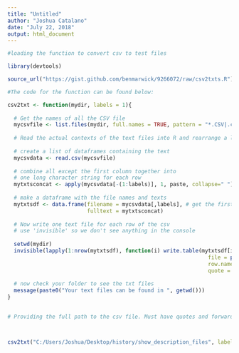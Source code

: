 ```yaml
---
title: "Untitled"
author: "Joshua Catalano"
date: "July 22, 2018"
output: html_document
---
```


```r

#loading the function to convert csv to test files

library(devtools)

source_url("https://gist.github.com/benmarwick/9266072/raw/csv2txts.R")

#The code for the function can be found below:

csv2txt <- function(mydir, labels = 1){
  
  # Get the names of all the CSV file
  mycsvfile <- list.files(mydir, full.names = TRUE, pattern = "*.CSV|.csv")
  
  # Read the actual contexts of the text files into R and rearrange a little.
  
  # create a list of dataframes containing the text
  mycsvdata <- read.csv(mycsvfile)
  
  # combine all except the first column together into
  # one long character string for each row
  mytxtsconcat <- apply(mycsvdata[-(1:labels)], 1, paste, collapse=" ")
  
  # make a dataframe with the file names and texts
  mytxtsdf <- data.frame(filename = mycsvdata[,labels], # get the first col for the text file names
                         fulltext = mytxtsconcat)
  
  # Now write one text file for each row of the csv
  # use 'invisible' so we don't see anything in the console
  
  setwd(mydir)
  invisible(lapply(1:nrow(mytxtsdf), function(i) write.table(mytxtsdf[i,2], 
                                                               file = paste0(mytxtsdf[i,1], ".txt"),
                                                               row.names = FALSE, col.names = FALSE,
                                                               quote = FALSE)))
  
  # now check your folder to see the txt files
  message(paste0("Your text files can be found in ", getwd()))
}
 

```


```r
# Providing the full path to the csv file. Must have quotes and forward slashes. 



csv2txt("C:/Users/Joshua/Desktop/history/show_description_files", labels = 1)  


```
 
